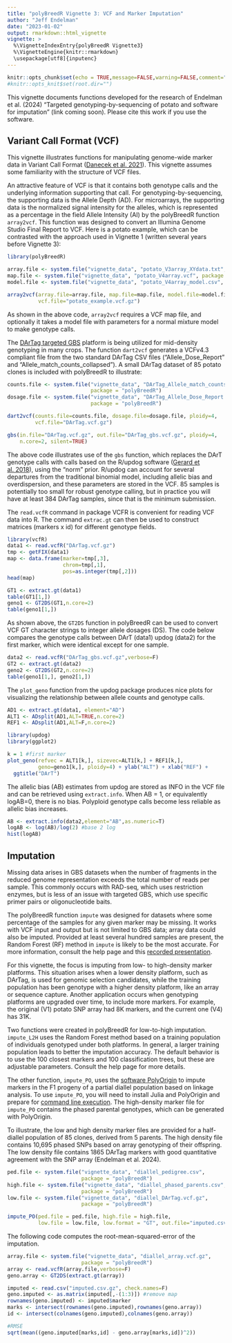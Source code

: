 ```yaml
---
title: "polyBreedR Vignette 3: VCF and Marker Imputation"
author: "Jeff Endelman"
date: "2023-01-02"
output: rmarkdown::html_vignette
vignette: >
  %\VignetteIndexEntry{polyBreedR Vignette3}
  %\VignetteEngine{knitr::rmarkdown}
  \usepackage[utf8]{inputenc}
---
```


```r
knitr::opts_chunk$set(echo = TRUE,message=FALSE,warning=FALSE,comment="##",fig.width=5,fig.height=5)
#knitr::opts_knit$set(root.dir="")
```

This vignette documents functions developed for the research of Endelman et al. (2024) "Targeted genotyping-by-sequencing of potato and software for imputation" (link coming soon). Please cite this work if you use the software.

## Variant Call Format (VCF)

This vignette illustrates functions for manipulating genome-wide marker data in Variant Call Format ([Danecek et al. 2021](https://doi.org/10.1093/gigascience/giab008)). This vignette assumes some familiarity with the structure of VCF files. 

An attractive feature of VCF is that it contains both genotype calls and the underlying information supporting that call. For genotyping-by-sequencing, the supporting data is the Allele Depth (AD). For microarrays, the supporting data is the normalized signal intensity for the alleles, which is represented as a percentage in the field Allele Intensity (AI) by the polyBreedR function `array2vcf`. This function was designed to convert an Illumina Genome Studio Final Report to VCF. Here is a potato example, which can be contrasted with the approach used in Vignette 1 (written several years before Vignette 3):

```r
library(polyBreedR)

array.file <- system.file("vignette_data", "potato_V3array_XYdata.txt", package = "polyBreedR")
map.file <- system.file("vignette_data", "potato_V4array.vcf", package = "polyBreedR")
model.file <- system.file("vignette_data", "potato_V4array_model.csv", package = "polyBreedR")

array2vcf(array.file=array.file, map.file=map.file, model.file=model.file, ploidy=4,
          vcf.file="potato_example.vcf.gz")
```

As shown in the above code, `array2vcf` requires a VCF map file, and optionally it takes a model file with parameters for a normal mixture model to make genotype calls.

The [DArTag targeted GBS](https://excellenceinbreeding.org/module3) platform is being utilized for mid-density genotyping in many crops. The function `dart2vcf` generates a VCFv4.3 compliant file from the two standard DArTag CSV files (“Allele_Dose_Report” and “Allele_match_counts_collapsed”). A small DArTag dataset of 85 potato clones is included with polyBreedR to illustrate:

```r
counts.file <- system.file("vignette_data", "DArTag_Allele_match_counts_collapsed.csv", 
                           package = "polyBreedR")
dosage.file <- system.file("vignette_data", "DArTag_Allele_Dose_Report.csv", 
                           package = "polyBreedR")

dart2vcf(counts.file=counts.file, dosage.file=dosage.file, ploidy=4,
         vcf.file="DArTag.vcf.gz")

gbs(in.file="DArTag.vcf.gz", out.file="DArTag_gbs.vcf.gz", ploidy=4, 
    n.core=2, silent=TRUE)
```

The above code illustrates use of the `gbs` function, which replaces the DArT genotype calls with calls based on the R/updog software ([Gerard et al. 2018](https://doi.org/10.1534/genetics.118.301468)), using the "norm" prior. R/updog can account for several departures from the traditional binomial model, including allelic bias and overdispersion, and these parameters are stored in the VCF. 85 samples is potentially too small for robust genotype calling, but in practice you will have at least 384 DArTag samples, since that is the minimum submission.

The `read.vcfR` command in package VCFR is convenient for reading VCF data into R. The command `extrac.gt` can then be used to construct matrices (markers x id) for different genotype fields.

```r
library(vcfR)
data1 <- read.vcfR("DArTag.vcf.gz")
tmp <- getFIX(data1)
map <- data.frame(marker=tmp[,3],
                  chrom=tmp[,1],
                  pos=as.integer(tmp[,2]))
head(map)

GT1 <- extract.gt(data1)
table(GT1[1,])
geno1 <- GT2DS(GT1,n.core=2)
table(geno1[1,])
```

As shown above, the `GT2DS` function in polyBreedR can be used to convert VCF GT character strings to integer allele dosages (DS). The code below compares the genotype calls between DArT (data1) updog (data2) for the first marker, which were identical except for one sample.

```r
data2 <- read.vcfR("DArTag_gbs.vcf.gz",verbose=F)
GT2 <- extract.gt(data2)
geno2 <- GT2DS(GT2,n.core=2)
table(geno1[1,], geno2[1,])
```

The `plot_geno` function from the updog package produces nice plots for visualizing the relationship between allele counts and genotype calls. 

```r
AD1 <- extract.gt(data1, element="AD")
ALT1 <- ADsplit(AD1,ALT=TRUE,n.core=2)
REF1 <- ADsplit(AD1,ALT=F,n.core=2)

library(updog)
library(ggplot2)

k = 1 #first marker
plot_geno(refvec = ALT1[k,], sizevec=ALT1[k,] + REF1[k,],
          geno=geno1[k,], ploidy=4) + ylab("ALT") + xlab("REF") +
  ggtitle("DArT")
```


The allelic bias (AB) estimates from updog are stored as INFO in the VCF file and can be retrieved using `extract.info`. When AB = 1, or equivalently logAB=0, there is no bias. Polyploid genotype calls become less reliable as allelic bias increases. 

```r
AB <- extract.info(data2,element="AB",as.numeric=T)
logAB <- log(AB)/log(2) #base 2 log
hist(logAB)
```


## Imputation

Missing data arises in GBS datasets when the number of fragments in the reduced genome representation exceeds the total number of reads per sample. This commonly occurs with RAD-seq, which uses restriction enzymes, but is less of an issue with targeted GBS, which use specific primer pairs or oligonucleotide baits.

The polyBreedR function `impute` was designed for datasets where some percentage of the samples for any given marker may be missing. It works with VCF input and output but is not limited to GBS data; array data could also be imputed. Provided at least several hundred samples are present, the Random Forest (RF) method in `impute` is likely to be the most accurate. For more information, consult the help page and this [recorded presentation](https://www.youtube.com/watch?v=QFv0G6szE7A).

For this vignette, the focus is imputing from low- to high-density marker platforms. This situation arises when a lower density platform, such as DArTag, is used for genomic selection candidates, while the training population has been genotype with a higher density platform, like an array or sequence capture. Another application occurs when genotyping platforms are upgraded over time, to include more markers. For example, the original (V1) potato SNP array had 8K markers, and the current one (V4) has 31K.

Two functions were created in polyBreedR for low-to-high imputation. `impute_L2H` uses the Random Forest method based on a training population of individuals genotyped under both platforms. In general, a larger training population leads to better the imputation accuracy. The default behavior is to use the 100 closest markers and 100 classification trees, but these are adjustable parameters. Consult the help page for more details.

The other function, `impute_PO`, uses the [software PolyOrigin](https://github.com/chaozhi/PolyOrigin.jl) to impute markers in the F1 progeny of a partial diallel population based on linkage analysis. To use `impute_PO`, you will need to install Julia and PolyOrigin and prepare for [command line execution](https://julialang.org/downloads/platform/). The high-density marker file for `impute_PO` contains the phased parental genotypes, which can be generated with PolyOrigin. 

To illustrate, the low and high density marker files are provided for a half-diallel population of 85 clones, derived from 5 parents. The high density file contains 10,695 phased SNPs based on array genotyping of their offspring. The low density file contains 1865 DArTag markers with good quantitative agreement with the SNP array (Endelman et al. 2024).

```r
ped.file <- system.file("vignette_data", "diallel_pedigree.csv", 
                        package = "polyBreedR")
high.file <- system.file("vignette_data", "diallel_phased_parents.csv", 
                        package = "polyBreedR")
low.file <- system.file("vignette_data", "diallel_DArTag.vcf.gz", 
                        package = "polyBreedR")

impute_PO(ped.file = ped.file, high.file = high.file,
          low.file = low.file, low.format = "GT", out.file="imputed.csv.gz")
```

The following code computes the root-mean-squared-error of the imputation.

```r
array.file <- system.file("vignette_data", "diallel_array.vcf.gz", 
                        package = "polyBreedR")
array <- read.vcfR(array.file,verbose=F)
geno.array <- GT2DS(extract.gt(array))

imputed <- read.csv("imputed.csv.gz", check.names=F)
geno.imputed <- as.matrix(imputed[,-(1:3)]) #remove map
rownames(geno.imputed) <- imputed$marker
marks <- intersect(rownames(geno.imputed),rownames(geno.array))
id <- intersect(colnames(geno.imputed),colnames(geno.array))

#RMSE
sqrt(mean((geno.imputed[marks,id] - geno.array[marks,id])^2))
```

